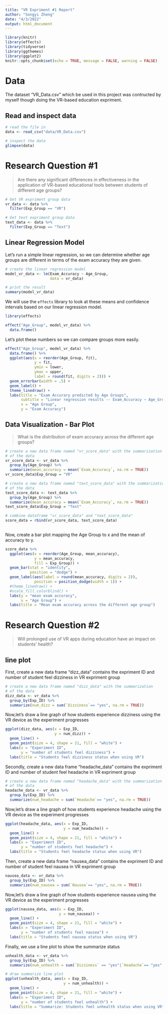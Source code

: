 ```yaml
---
title: "VR Expriment #1 Report"
author: "Songyi Zheng"
date: "4/3/2022"
output: html_document
---
```


```r
library(knitr)
library(effects)
library(tidyverse)
library(ggthemes)
library(ggplot2)
knitr::opts_chunk$set(echo = TRUE, message = FALSE, warning = FALSE)
```

# Data

The dataset "VR_Data.csv" which be used in this project was contructed by myself 
though doing the VR-based education expriment.

## Read and inspect data
```r
# read the file in
data <- read_csv("data/VR_Data.csv")

# inspect the data
glimpse(data)
```

# Research Question #1
> Are there any significant differences in effectiveness in the application of VR-based educational tools between students of different age groups?  


```r
# Get VR expriment group data
vr_data <- data %>%
  filter(Exp_Group == "VR")

# Get text expriment group data
text_data <- data %>%
  filter(Exp_Group == "Text")

```


## Linear Regression Model
Let's run a simple linear regression, so we can determine whether age groups are
different in terms of the exam accuracy they are given.

```r
# create the linear regression model
model_vr_data <- lm(Exam_Accuracy ~ Age_Group,
                    data = vr_data)

# print the result
summary(model_vr_data)
```

We will use the `effects` library to look at these means and confidence intervals based on our linear regression model.
```r
library(effects)

effect("Age_Group", model_vr_data) %>%
  data.frame()
```
Let's plot these numbers so we can compare groups more easily.
```r
effect("Age_Group", model_vr_data) %>%
  data.frame() %>%
  ggplot(aes(x = reorder(Age_Group, fit),
             y = fit,
             ymin = lower,
             ymax = upper,
             label = round(fit, digits = 2))) +
  geom_errorbar(width = .5) +
  geom_label() +
  theme_linedraw() +
  labs(title = "Exam Accurary predicted by Age Groups",
       subtitle = "Linear regression results -- Exam_Accuracy ~ Age_Group",
       x = "Age Group",
       y = "Exam Accuracy")
```

## Data Visualization - Bar Plot
> What is the distribution of exam accuracy across the different age groups?

```r
# create a new data frame named "vr_score_data" with the summarization
# of the data
vr_score_data <- vr_data %>%
  group_by(Age_Group) %>%
  summarize(mean_accuracy = mean(`Exam_Accuracy`, na.rm = TRUE))
vr_score_data$Exp_Group = "VR"

# create a new data frame named "text_score_data" with the summarization
# of the data
text_score_data <- text_data %>%
  group_by(Age_Group) %>%
  summarize(mean_accuracy = mean(`Exam_Accuracy`, na.rm = TRUE))
text_score_data$Exp_Group = "Text"

# combine dataframe "vr_score_data" and "text_score_data"
score_data = rbind(vr_score_data, text_score_data)
 
```

Now, create a bar plot mapping the Age Group to x and the mean of accuracy to y.
```r
score_data %>%
  ggplot(aes(x = reorder(Age_Group, mean_accuracy),
             y = mean_accuracy,
             fill = Exp_Group)) +
  geom_bar(stat = "identity",
           position = "dodge") +
  geom_label(aes(label = round(mean_accuracy, digits = 2)),
             position = position_dodge(width = 1)) +
  #theme_linedraw() +
  #scale_fill_colorblind() +
  labs(y = "mean exam accuracy",
       x = "Age Group") +
  labs(title = "Mean exam accuracy across the different age group")
```

# Research Question #2
> Will prolonged use of VR apps during education have an impact on students' health?

## line plot

First, create a new data frame "dizz_data" contains the expriment ID and number of student feel dizziness in VR expriment group
```r
# create a new data frame named "dizz_data" with the summarization
# of the data
dizz_data <- vr_data %>%
  group_by(Exp_ID) %>%
  summarize(num_dizz = sum(`Dizziness`== "yes", na.rm = TRUE))
```

Now,let's draw a line graph of how students experience dizziness using the VR device as the experiment progresses
```r
ggplot(dizz_data, aes(x = Exp_ID,
                      y = num_dizz)) +
  geom_line() +
  geom_point(size = 4, shape = 21, fill = "white") +
  labs(x = "Experiment ID",
       y = "number of students feel dizziness") +
  labs(title = "Students feel dizziness status when using VR")
```


Secondly, create a new data frame "headache_data" contains the expriment ID and number of student feel headache in VR expriment group
```r
# create a new data frame named "headache_data" with the summarization
# of the data
headache_data <- vr_data %>%
  group_by(Exp_ID) %>%
  summarize(num_headache = sum(`Headache`== "yes", na.rm = TRUE))
```

Now,let's draw a line graph of how students experience headache using the VR device as the experiment progresses
```r
ggplot(headache_data, aes(x = Exp_ID,
                          y = num_headache)) +
  geom_line() +
  geom_point(size = 4, shape = 21, fill = "white") +
  labs(x = "Experiment ID",
       y = "number of students feel headache") +
  labs(title = "Students feel headache status when using VR")
```



Then, create a new data frame "nausea_data" contains the expriment ID and number of student feel nausea in VR expriment group
```r
nausea_data <- vr_data %>%
  group_by(Exp_ID) %>%
  summarize(num_nausea = sum(`Nausea`== "yes", na.rm = TRUE))
```

Now,let's draw a line graph of how students experience nausea using the VR device as the experiment progresses
```r
ggplot(nausea_data, aes(x = Exp_ID,
                        y = num_nausea)) +
  geom_line() +
  geom_point(size = 4, shape = 21, fill = "white") +
  labs(x = "Experiment ID",
       y = "number of students feel nausea") +
  labs(title = "Students feel nausea status when using VR")
```

Finally, we use a line plot to show the summarize status
```r
unhealth_data <- vr_data %>%
  group_by(Exp_ID) %>%
  summarize(num_unhealth = sum(`Dizziness` == "yes"|`Headache`== "yes"|`Nausea`== "yes", na.rm = TRUE ))

# draw summarize line plot
ggplot(unhealth_data, aes(x = Exp_ID,
                          y = num_unhealth)) +
  geom_line() +
  geom_point(size = 4, shape = 21, fill = "white") +
  labs(x = "Experiment ID",
       y = "number of students feel unhealth") +
  labs(title = "Summarize: Students feel unhealth status when using VR")
```

